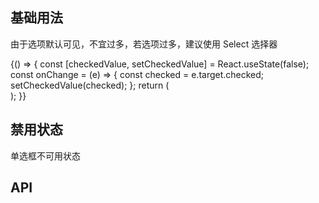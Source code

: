
## 基础用法

由于选项默认可见，不宜过多，若选项过多，建议使用 Select 选择器

<Playground>
  {() => {
    const [checkedValue, setCheckedValue] = React.useState(false);
    const onChange = (e) => {
      const checked = e.target.checked;
      setCheckedValue(checked);
    };
    return (
      <div>
        <Radio onChange={onChange} checked={checkedValue} />
      </div>
    );
  }}
</Playground>

## 禁用状态

单选框不可用状态

<Playground>
  <Radio label="男" inline checked disabled />
  <Radio label="女" inline disabled />
</Playground>

## API

<Props of={Radio} />
